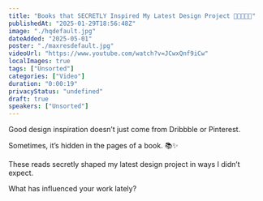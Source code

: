 ```yaml
---
title: "Books that SECRETLY Inspired My Latest Design Project 🪻🌻💐🌷🌸"
publishedAt: "2025-01-29T18:56:48Z"
image: "./hqdefault.jpg"
dateAdded: "2025-05-01"
poster: "./maxresdefault.jpg"
videoUrl: "https://www.youtube.com/watch?v=JCwxQnf9iCw"
localImages: true
tags: ["Unsorted"]
categories: ["Video"]
duration: "0:00:19"
privacyStatus: "undefined"
draft: true
speakers: ["Unsorted"]
---
```

Good design inspiration doesn’t just come from Dribbble or Pinterest.

Sometimes, it’s hidden in the pages of a book. 📚✨

These reads secretly shaped my latest design project in ways I didn’t expect.

What has influenced your work lately?

